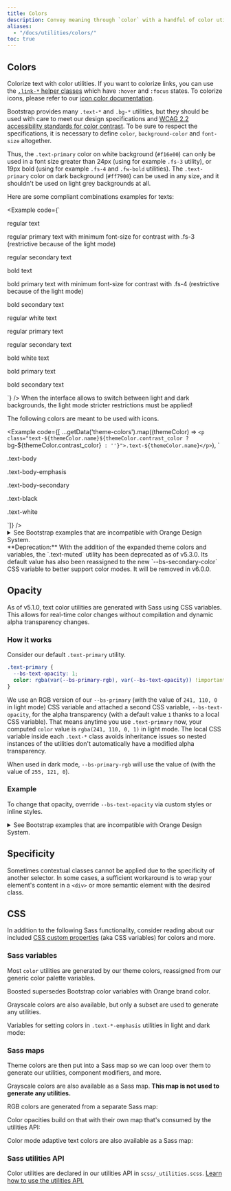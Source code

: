 ```yaml
---
title: Colors
description: Convey meaning through `color` with a handful of color utility classes. Includes support for styling links with hover states, too.
aliases:
  - "/docs/utilities/colors/"
toc: true
---
```



<Callout name="warning-color-assistive-technologies" />

## Colors

Colorize text with color utilities. If you want to colorize links, you can use the [`.link-*` helper classes]([[docsref:/helpers/colored-links]]) which have `:hover` and `:focus` states.
To colorize icons, please refer to our [icon color documentation]([[docsref:extend/icons#modify-icons-color]]).

Bootstrap provides many `.text-*` and `.bg-*` utilities, but they should be used with care to meet our design specifications and [WCAG 2.2 accessibility standards for color contrast](https://www.w3.org/TR/WCAG/#distinguishable).
To be sure to respect the specifications, it is necessary to define `color`, `background-color` and `font-size` altogether.

Thus, the `.text-primary` color on white background (`#f16e00`) can only be used in a font size greater than 24px (using for example `.fs-3` utility), or 19px bold (using for example `.fs-4` and `.fw-bold` utilities).
The `.text-primary` color on dark background (`#ff7900`) can be used in any size, and it shouldn't be used on light grey backgrounds at all.

Here are some compliant combinations examples for texts:

<Example code={`<div class="p-1" data-bs-theme="light">
  <p>regular text</p>
  <p class="text-primary fs-3">regular primary text with minimum font-size for contrast with .fs-3 (restrictive because of the light mode)</p>
  <p class="text-body-secondary">regular secondary text</p>

  <p class="fw-bold">bold text</p>
  <p class="text-primary fs-4 fw-bold">bold primary text with minimum font-size for contrast with .fs-4 (restrictive because of the light mode)</p>
  <p class="text-body-secondary fw-bold">bold secondary text</p>
</div>

<div class="p-1" data-bs-theme="dark">
  <p class="text-white">regular white text</p>
  <p class="text-primary">regular primary text</p>
  <p class="text-body-secondary">regular secondary text</p>

  <p class="text-white fw-bold">bold white text</p>
  <p class="text-primary fw-bold">bold primary text</p>
  <p class="text-body-secondary fw-bold">bold secondary text</p>
</div>`} />

<Callout type="warning">
When the interface allows to switch between light and dark backgrounds, the light mode stricter restrictions must be applied!
</Callout>

The following colors are meant to be used with icons.

<Example code={[
  ...getData('theme-colors').map((themeColor) => `<p class="text-${themeColor.name}${themeColor.contrast_color ? ` bg-${themeColor.contrast_color}` : ''}">.text-${themeColor.name}</p>`),
  `<p class="text-body">.text-body</p>
<p class="text-body-emphasis">.text-body-emphasis</p>
<p class="text-body-secondary">.text-body-secondary</p>

<p class="text-black bg-white">.text-black</p>
<p class="text-white bg-black">.text-white</p>`]} />

<details>
<summary>See Bootstrap examples that are incompatible with Orange Design System.</summary>
<br />
<DesignCalloutAlert>
Some of the colors combinations below do not belong to the Orange Design System specifications, and do not meet accessibility standards.

Please refer to our [Orange's colors section]([[docsref:/utilities/colors#colors]]) above and to the [Color guidelines](https://system.design.orange.com/0c1af118d/p/7059a5-colour/b/17b829) on the Orange Design System website.
</DesignCalloutAlert>

<Example code={[
  ...getData('theme-colors').map((themeColor) => `<p class="text-${themeColor.name}${themeColor.contrast_color ? ` bg-${themeColor.contrast_color}` : ''}">.text-${themeColor.name}</p>
<p class="text-${themeColor.name}-emphasis${themeColor.contrast_color ? ` bg-${themeColor.contrast_color}` : ''}">.text-${themeColor.name}-emphasis</p>`),
  `<p class="text-body">.text-body</p>
<p class="text-body-emphasis">.text-body-emphasis</p>
<p class="text-body-secondary">.text-body-secondary</p>
<p class="text-body-tertiary">.text-body-tertiary</p>

<p class="text-black bg-white">.text-black</p>
<p class="text-white bg-black">.text-white</p>
<p class="text-black-50 bg-white">.text-black-50</p>
<p class="text-white-50 bg-black">.text-white-50</p>`]} />

<Callout type="warning">
**Deprecation:** With the addition of `.text-opacity-*` utilities and CSS variables for text utilities, `.text-black-50` and `.text-white-50` are deprecated as of v5.1.0. They'll be removed in v6.0.0.
</Callout>
</details>

<Callout type="warning">
**Deprecation:** With the addition of the expanded theme colors and variables, the `.text-muted` utility has been deprecated as of v5.3.0. Its default value has also been reassigned to the new `--bs-secondary-color` CSS variable to better support color modes. It will be removed in v6.0.0.
</Callout>

## Opacity

<AddedIn version="5.1.0" />

As of v5.1.0, text color utilities are generated with Sass using CSS variables. This allows for real-time color changes without compilation and dynamic alpha transparency changes.

### How it works

Consider our default `.text-primary` utility.

```css
.text-primary {
  --bs-text-opacity: 1;
  color: rgba(var(--bs-primary-rgb), var(--bs-text-opacity)) !important;
}
```

We use an RGB version of our `--bs-primary` (with the value of `241, 110, 0` in light mode) CSS variable and attached a second CSS variable, `--bs-text-opacity`, for the alpha transparency (with a default value `1` thanks to a local CSS variable). That means anytime you use `.text-primary` now, your computed `color` value is `rgba(241, 110, 0, 1)` in light mode. The local CSS variable inside each `.text-*` class avoids inheritance issues so nested instances of the utilities don't automatically have a modified alpha transparency.

When used in dark mode, `--bs-primary-rgb` will use the value of (with the value of `255, 121, 0`).

### Example

To change that opacity, override `--bs-text-opacity` via custom styles or inline styles.

<details>
<summary>See Bootstrap examples that are incompatible with Orange Design System.</summary>
<br />
<DesignCalloutAlert>
Some of the colors combinations below do not belong to the Orange Design System specifications, and do not meet accessibility standards.

Please refer to our [Orange's colors section]([[docsref:/utilities/colors#colors]]) above.
</DesignCalloutAlert>

<Example code={`<div class="text-primary">This is default primary text</div>
<div class="text-primary" style="--bs-text-opacity: .5;">This is 50% opacity primary text</div>`} />

Or, choose from any of the `.text-opacity` utilities:
<Example code={`<div class="text-primary">This is default primary text</div>
<div class="text-primary text-opacity-75">This is 75% opacity primary text</div>
<div class="text-primary text-opacity-50">This is 50% opacity primary text</div>
<div class="text-primary text-opacity-25">This is 25% opacity primary text</div>`} />
</details>

## Specificity

Sometimes contextual classes cannot be applied due to the specificity of another selector. In some cases, a sufficient workaround is to wrap your element's content in a `<div>` or more semantic element with the desired class.

## CSS

In addition to the following Sass functionality, consider reading about our included [CSS custom properties]([[docsref:/customize/css-variables]]) (aka CSS variables) for colors and more.

### Sass variables

Most `color` utilities are generated by our theme colors, reassigned from our generic color palette variables.

Boosted supersedes Bootstrap color variables with Orange brand color.

<ScssDocs name="brand-colors" file="scss/_variables.scss" />

<ScssDocs name="brand-colors-dark" file="scss/_variables-dark.scss" />

<ScssDocs name="color-variables" file="scss/_variables.scss" />

<ScssDocs name="theme-color-variables" file="scss/_variables.scss" />

<ScssDocs name="theme-color-dark-variables" file="scss/_variables-dark.scss" />

Grayscale colors are also available, but only a subset are used to generate any utilities.

<ScssDocs name="gray-color-variables" file="scss/_variables.scss" />

<ScssDocs name="theme-text-map" file="scss/_maps.scss" />

Variables for setting colors in `.text-*-emphasis` utilities in light and dark mode:

<ScssDocs name="theme-text-variables" file="scss/_variables.scss" />

<ScssDocs name="theme-text-dark-variables" file="scss/_variables-dark.scss" />

### Sass maps

Theme colors are then put into a Sass map so we can loop over them to generate our utilities, component modifiers, and more.

<ScssDocs name="theme-colors-map" file="scss/_variables.scss" />

<ScssDocs name="theme-colors-dark-map" file="scss/_variables-dark.scss" />

Grayscale colors are also available as a Sass map. **This map is not used to generate any utilities.**

<ScssDocs name="gray-colors-map" file="scss/_variables.scss" />

RGB colors are generated from a separate Sass map:

<ScssDocs name="theme-colors-rgb" file="scss/_maps.scss" />

<ScssDocs name="theme-colors-rgb-dark" file="scss/_maps.scss" />

Color opacities build on that with their own map that's consumed by the utilities API:

<ScssDocs name="utilities-text-colors" file="scss/_maps.scss" />

Color mode adaptive text colors are also available as a Sass map:

<ScssDocs name="theme-text-map" file="scss/_maps.scss" />

<ScssDocs name="theme-text-dark-map" file="scss/_maps.scss" />

### Sass utilities API

Color utilities are declared in our utilities API in `scss/_utilities.scss`. [Learn how to use the utilities API.]([[docsref:/utilities/api#using-the-api]])

<ScssDocs name="utils-color" file="scss/_utilities.scss" />
